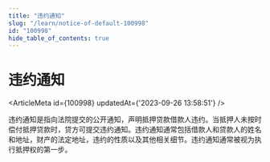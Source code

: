 ```yaml
---
title: "违约通知"
slug: "/learn/notice-of-default-100998"
id: "100998"
hide_table_of_contents: true
---
```



# 违约通知

<ArticleMeta id={100998} updatedAt={'2023-09-26 13:58:51'} />
<div className='border-solid border-b border-t-0 my-4 border-[var(--ifm-color-gray-300)]' />

违约通知是指向法院提交的公开通知，声明抵押贷款借款人违约。当抵押人未按时偿付抵押贷款时，贷方可提交违约通知。违约通知通常包括借款人和贷款人的姓名和地址，财产的法定地址，违约的性质以及其他相关细节。违约通知通常被视为执行抵押权的第一步。

